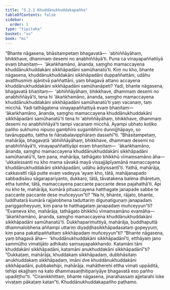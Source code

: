 ```yaml
---
title: "5.2.1 Khuddānukhuddakapañha"
tableOfContents: false
sidebar:
  order: 1
type: "tipitaka"
basket: "su"
book: "mi"
---
```



<DynamicBreadcrumb />

<Division number="130" book="mi" bookNo="28">

<Paragraph number="677" book="mi">
“Bhante nāgasena, bhāsitampetaṃ bhagavatā—  ‘abhiññāyāhaṃ, bhikkhave, dhammaṃ desemi no anabhiññāyā’ti. Puna ca vinayapaññattiyā evaṃ bhaṇitaṃ—  ‘ākaṅkhamāno, ānanda, saṃgho mamaccayena khuddānukhuddakāni sikkhāpadāni samūhanatū’ti. Kiṃ nu kho, bhante nāgasena, khuddānukhuddakāni sikkhāpadāni duppaññattāni, udāhu avatthusmiṃ ajānitvā paññattāni, yaṃ bhagavā attano accayena khuddānukhuddakāni sikkhāpadāni samūhanāpeti? Yadi, bhante nāgasena, bhagavatā bhaṇitaṃ—  ‘abhiññāyāhaṃ, bhikkhave, dhammaṃ desemi no anabhiññāyā’ti, tena hi ‘ākaṅkhamāno, ānanda, saṃgho mamaccayena khuddānukhuddakāni sikkhāpadāni samūhanatū’ti yaṃ vacanaṃ, taṃ micchā. Yadi tathāgatena vinayapaññattiyā evaṃ bhaṇitaṃ—  ‘ākaṅkhamāno, ānanda, saṃgho mamaccayena khuddānukhuddakāni sikkhāpadāni samūhanatū’ti tena hi ‘abhiññāyāhaṃ, bhikkhave, dhammaṃ desemi no anabhiññāyā’ti tampi vacanaṃ micchā. Ayampi ubhato koṭiko pañho sukhumo nipuṇo gambhīro sugambhīro dunnijjhāpayo, so tavānuppatto, tattha te ñāṇabalavipphāraṃ dassehī”ti.
</Paragraph>

<Paragraph number="678" book="mi">
“Bhāsitampetaṃ, mahārāja, bhagavatā ‘abhiññāyāhaṃ, bhikkhave, dhammaṃ desemi no anabhiññāyā’ti, vinayapaññattiyāpi evaṃ bhaṇitaṃ—  ‘ākaṅkhamāno, ānanda, saṃgho mamaccayena khuddānukhuddakāni sikkhāpadāni samūhanatū’ti, taṃ pana, mahārāja, tathāgato bhikkhū vīmaṃsamāno āha—  ‘ukkalessanti nu kho mama sāvakā mayā vissajjāpīyamānā mamaccayena khuddānukhuddakāni sikkhāpadāni, udāhu ādiyissantī’ti.
</Paragraph>

<Paragraph number="679" book="mi">
Yathā, mahārāja, cakkavattī rājā putte evaṃ vadeyya ‘ayaṃ kho, tātā, mahājanapado sabbadisāsu sāgarapariyanto, dukkaro, tātā, tāvatakena balena dhāretuṃ, etha tumhe, tātā, mamaccayena paccante paccante dese pajahathā’ti. Api nu kho te, mahārāja, kumārā pituaccayena hatthagate janapade sabbe te paccante paccante dese muñceyyun”ti? “Na hi, bhante, rājato, bhante, luddhatarā kumārā rajjalobhena taduttariṃ diguṇatiguṇaṃ janapadaṃ pariggaṇheyyuṃ, kiṃ pana te hatthagataṃ janapadaṃ muñceyyun”ti? “Evameva kho, mahārāja, tathāgato bhikkhū vīmaṃsamāno evamāha—  ‘ākaṅkhamāno, ānanda, saṃgho mamaccayena khuddānukhuddakāni sikkhāpadāni samūhanatū’ti. Dukkhaparimuttiyā, mahārāja, buddhaputtā dhammalobhena aññampi uttariṃ diyaḍḍhasikkhāpadasataṃ gopeyyuṃ, kiṃ pana pakatipaññattaṃ sikkhāpadaṃ muñceyyun”ti?
</Paragraph>

<Paragraph number="680" book="mi">
“Bhante nāgasena, yaṃ bhagavā āha—  ‘khuddānukhuddakāni sikkhāpadānī’ti, etthāyaṃ jano sammūḷho vimatijāto adhikato saṃsayapakkhando. Katamāni tāni khuddakāni sikkhāpadāni, katamāni anukhuddakāni sikkhāpadānī”ti? “Dukkaṭaṃ, mahārāja, khuddakaṃ sikkhāpadaṃ, dubbhāsitaṃ anukhuddakaṃ sikkhāpadaṃ, imāni dve khuddānukhuddakāni sikkhāpadāni, pubbakehipi, mahārāja, mahātherehi ettha vimati uppāditā, tehipi ekajjhaṃ na kato dhammasaṇṭhitipariyāye bhagavatā eso pañho upadiṭṭho”ti. “Ciranikkhittaṃ, bhante nāgasena, jinarahassaṃ ajjetarahi loke vivaṭaṃ pākaṭaṃ katan”ti.

</Paragraph>
</Division>

<Paragraph number="681" type="center" book="mi">
Khuddānukhuddakapañho paṭhamo.
</Paragraph>